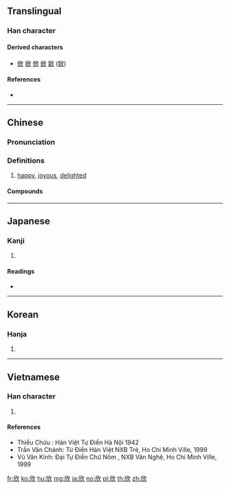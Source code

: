 {{also|忻}}
==Translingual==

===Han character===
{{Han char|rn=76|rad=欠|as=04|sn=8|four=77282|canj=HLNO|ids=⿰斤欠}}

====Derived characters====
* [[俽]] [[掀]] [[惞]] [[焮]] [[鍁]] ([[锨]])

====References====
* {{Han ref|kx=0566.040|dkj=16008|dj=0954.160|hdz=32135.120|uh=6B23}}

----

==Chinese==
{{zh-forms}}

===Pronunciation===
{{zh-pron
|m=xīn
|c=jan1
|h=pfs=hîm/hiûn
|mn=him
|mc=y
|oc=y
|ma=
|cat=a
}}

===Definitions===
{{zh-hanzi}}

# [[happy]], [[joyous]], [[delighted]]

====Compounds====
{{zh-der|欣然|欣慰|欣喜|欣賞}}

----

==Japanese==

===Kanji===
{{ja-kanji|grade=|rs=欠04}}

# {{defn|lang=ja|sort=欠04}}

====Readings====
* {{ja-readings|goon=[[こん]] (kon)|kanon=[[きん]] (kin)|kanyoon=[[ごん]] (gon)|kun=[[よろこぶ]] (yorokobu)}}

----

==Korean==

===Hanja===
{{ko-hanja|hangeul=흔|eumhun=|rv=heun|mr=hŭn|y=hun}}

# {{defn|lang=ko|sort=欠04}}

----

==Vietnamese==

===Han character===
{{vi-readings|rs=欠04|hanviet=[[hân]], [[hơn]], [[hoen]], [[hớn]], [[hăng]]}}

# {{defn|lang=vi|sort=欠04}}

====References====
* Thiều Chửu : Hán Việt Tự Điển Hà Nội 1942
* Trần Văn Chánh: Từ Điển Hán Việt NXB Trẻ, Ho Chi Minh Ville, 1999
* Vũ Văn Kính: Đại Tự Điển Chữ Nôm , NXB Văn Nghệ, Ho Chi Minh Ville, 1999

[[fr:欣]]
[[ko:欣]]
[[hu:欣]]
[[mg:欣]]
[[ja:欣]]
[[no:欣]]
[[pl:欣]]
[[th:欣]]
[[zh:欣]]